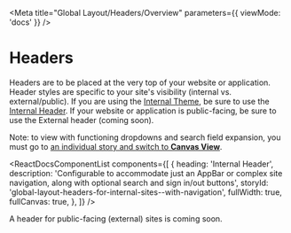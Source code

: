 
<Meta
  title="Global Layout/Headers/Overview"
  parameters={{ viewMode: 'docs' }}
/>

# Headers

Headers are to be placed at the very top of your website or application. Header styles are specific to your site's visibility (internal vs. external/public). If you are using the [Internal Theme](?path=/docs/foundation-themes--internal), be sure to use the [Internal Header](?path=/docs/global-layout-headers-for-internal-sites--with-navigation). If your website or application is public-facing, be sure to use the External header (coming soon).

Note: to view with functioning dropdowns and search field expansion, you must go to [an individual story and switch to **Canvas View**](?path=/story/global-layout-headers-for-internal-sites--with-navigation).

<ReactDocsComponentList
  components={[
    {
      heading: 'Internal Header',
      description:
        'Configurable to accommodate just an AppBar or complex site navigation, along with optional search and sign in/out buttons',
      storyId: 'global-layout-headers-for-internal-sites--with-navigation',
      fullWidth: true,
      fullCanvas: true,
    },
  ]}
/>

A header for public-facing (external) sites is coming soon.
